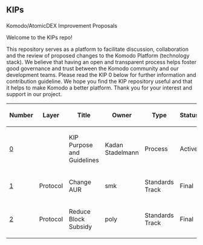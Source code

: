 <h2>KIPs</h2>
Komodo/AtomicDEX Improvement Proposals

Welcome to the KIPs repo!

This repository serves as a platform to facilitate discussion, collaboration and the review of proposed changes to the Komodo Platform (technology stack). We believe that having an open and transparent process helps foster good governance and trust between the Komodo community and our development teams.
Please read the KIP 0 below for further information and contribution guideline.
We hope you find the KIP repository useful and that it helps to make Komodo a better platform. Thank you for your interest and support in our project.


{| class="wikitable sortable" style="width: auto; text-align: center; font-size: smaller; table-layout: fixed;"
!Number
!Layer
!Title
!Owner
!Type
!Status
|- style="background-color: #ffcfcf"
| [[kips/kip-0000.mediawiki|0]]
|
| KIP Purpose and Guidelines
| Kadan Stadelmann
| Process
| Active
|-
| [[kips/kip-0001.mediawiki|1]]
| Protocol
| Change AUR
| smk
| Standards Track
| Final
|-
| [[kips/kip-0002.mediawiki|2]]
| Protocol
| Reduce Block Subsidy
| poly
| Standards Track
| Final
|
|
| Reserved
|}
